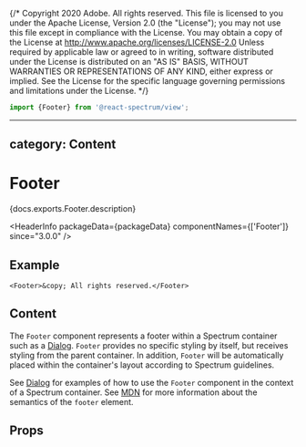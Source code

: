 {/* Copyright 2020 Adobe. All rights reserved.
This file is licensed to you under the Apache License, Version 2.0 (the "License");
you may not use this file except in compliance with the License. You may obtain a copy
of the License at http://www.apache.org/licenses/LICENSE-2.0
Unless required by applicable law or agreed to in writing, software distributed under
the License is distributed on an "AS IS" BASIS, WITHOUT WARRANTIES OR REPRESENTATIONS
OF ANY KIND, either express or implied. See the License for the specific language
governing permissions and limitations under the License. */}



```jsx import
import {Footer} from '@react-spectrum/view';
```

---
category: Content
---

# Footer

<PageDescription>{docs.exports.Footer.description}</PageDescription>

<HeaderInfo
  packageData={packageData}
  componentNames={['Footer']}
  since="3.0.0" />

## Example

```tsx example
<Footer>&copy; All rights reserved.</Footer>
```

## Content

The `Footer` component represents a footer within a Spectrum container
such as a [Dialog](Dialog.html). `Footer` provides no specific styling by
itself, but receives styling from the parent container. In addition,
`Footer` will be automatically placed within the container's layout
according to Spectrum guidelines.

See [Dialog](Dialog.html#examples) for examples of how to use the
`Footer` component in the context of a Spectrum container.
See [MDN](https://developer.mozilla.org/en-US/docs/Web/HTML/Element/footer)
for more information about the semantics of the `footer` element.

## Props

<PropTable component={docs.exports.Footer} links={docs.links} />
